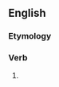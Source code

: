 ==English==

===Etymology===
{{suffix|en|portray|ing}}

===Verb===
{{head|en|present participle}}

# {{present participle of|portray|lang=en|nocat=1}}